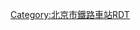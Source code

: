 {{Routemap
| title = 八达岭站
| inline = <includeonly>yes</includeonly>
| map = 
CONTg\~~ ~~ ~~ ~~[[京包铁路]][[包头站]]方向
STR\CONTg~~ ~~ ~~ ~~连接[[康延铁路]][[延庆站]]
STR!~STRc2\ABZg3
ABZg+1\STR!~STRc4
STR+BSlr!~num1r\STR+BSr~~ ~~ ~~ ~~1站台
STR+BSlr!~num2l\STR+BSr~~ ~~ ~~ ~~2站台
STR+BSlr\STR+BSr!~num3r~~ ~~ ~~ ~~3站台
STR!~STRc2\ABZg3
ABZg+1\STR!~STRc4
STR\ENDEe
CONTf\~~ ~~ ~~ ~~[[京包铁路]][[北京北站]]方向
|bottom={{navbar|北京铁路车站RDT/八达岭站}}
}}<noinclude>

{{Rdt intro|[[八达岭站]]}}

[[Category:北京市鐵路車站RDT]]

</noinclude>